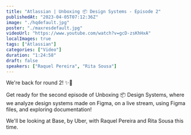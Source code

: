 ```yaml
---
title: "Atlassian | Unboxing 📦 Design Systems - Episode 2"
publishedAt: "2023-04-05T07:12:36Z"
image: "./hqdefault.jpg"
poster: "./maxresdefault.jpg"
videoUrl: "https://www.youtube.com/watch?v=gcD-zsKhHxA"
localImages: true
tags: ["Atlassian"]
categories: ["Video"]
duration: "1:24:58"
draft: false
speakers: ["Raquel Pereira", "Rita Sousa"]
---
```


We're back for round 2! ✨💙

Get ready for the second episode of Unboxing 📦 Design Systems, where we analyze design systems made on Figma, on a live stream, using Figma files, and exploring documentation!

We'll be looking at Base, by Uber, with Raquel Pereira and Rita Sousa this time.
